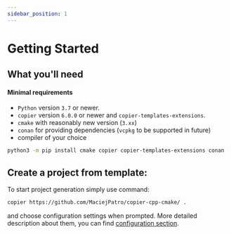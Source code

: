 ```yaml
---
sidebar_position: 1
---
```


# Getting Started

## What you'll need
#### Minimal requirements
- `Python` version `3.7` or newer.
- `copier` version `6.0.0` or newer and `copier-templates-extensions`.
- `cmake` with reasonably new version (`3.xx`)
- `conan` for providing dependencies (`vcpkg` to be supported in future)
- compiler of your choice
```bash
python3 -m pip install cmake copier copier-templates-extensions conan
```

## Create a project from template:

To start project generation simply use command:

```bash
copier https://github.com/MaciejPatro/copier-cpp-cmake/ .
```

and choose configuration settings when prompted. More detailed description about them, you can find
[configuration section](tutorial-basics/configuration.mdx).
